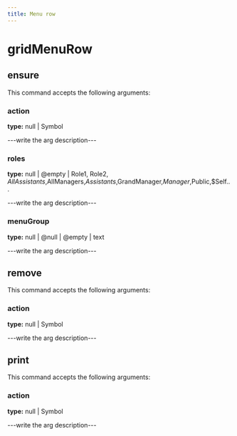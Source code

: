```yaml
---
title: Menu row
---
```


# gridMenuRow

## ensure

This command accepts the following arguments:

### action
**type:** null | Symbol

---write the arg description---

### roles
**type:** null | @empty | Role1, Role2, $AllAssistants,$AllManagers,$Assistants,$GrandManager,$Manager,$Public,$Self...

---write the arg description---

### menuGroup
**type:** null | @null | @empty | text

---write the arg description---


## remove

This command accepts the following arguments:

### action
**type:** null | Symbol

---write the arg description---


## print

This command accepts the following arguments:

### action
**type:** null | Symbol

---write the arg description---


